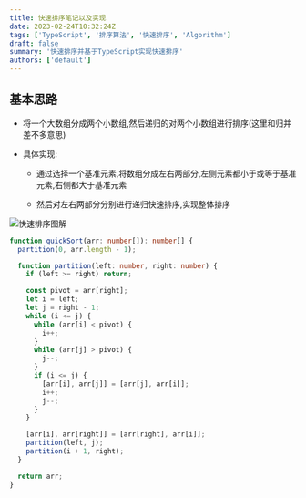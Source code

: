 ```yaml
---
title: 快速排序笔记以及实现
date: 2023-02-24T10:32:24Z
tags: ['TypeScript', '排序算法', '快速排序', 'Algorithm']
draft: false
summary: '快速排序并基于TypeScript实现快速排序'
authors: ['default']
---
```


## 基本思路

- 将一个大数组分成两个小数组,然后递归的对两个小数组进行排序(这里和归并差不多意思)

- 具体实现:

  - 通过选择一个基准元素,将数组分成左右两部分,左侧元素都小于或等于基准元素,右侧都大于基准元素

  - 然后对左右两部分分别进行递归快速排序,实现整体排序

![快速排序图解](/blog/快速排序.png)

```ts:quickSort.ts
function quickSort(arr: number[]): number[] {
  partition(0, arr.length - 1);

  function partition(left: number, right: number) {
    if (left >= right) return;

    const pivot = arr[right];
    let i = left;
    let j = right - 1;
    while (i <= j) {
      while (arr[i] < pivot) {
        i++;
      }
      while (arr[j] > pivot) {
        j--;
      }
      if (i <= j) {
        [arr[i], arr[j]] = [arr[j], arr[i]];
        i++;
        j--;
      }
    }

    [arr[i], arr[right]] = [arr[right], arr[i]];
    partition(left, j);
    partition(i + 1, right);
  }

  return arr;
}
```
